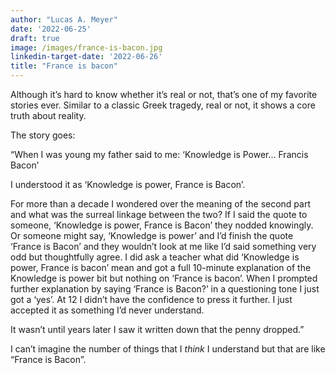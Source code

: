 ```yaml
---
author: "Lucas A. Meyer"
date: '2022-06-25'
draft: true
image: /images/france-is-bacon.jpg
linkedin-target-date: '2022-06-26'
title: "France is bacon"
---
```


Although it's hard to know whether it's real or not, that's one of my favorite stories ever. Similar to a classic Greek tragedy, real or not, it shows a core truth about reality.

The story goes:

"When I was young my father said to me: 'Knowledge is Power... Francis Bacon'

I understood it as 'Knowledge is power, France is Bacon'.

For more than a decade I wondered over the meaning of the second part and what was the surreal linkage between the two? If I said the quote to someone, 'Knowledge is power, France is Bacon' they nodded knowingly. Or someone might say, 'Knowledge is power' and I'd finish the quote 'France is Bacon' and they wouldn't look at me like I'd said something very odd but thoughtfully agree. I did ask a teacher what did 'Knowledge is power, France is bacon' mean and got a full 10-minute explanation of the Knowledge is power bit but nothing on 'France is bacon'. When I prompted further explanation by saying 'France is Bacon?' in a questioning tone I just got a 'yes'. At 12 I didn't have the confidence to press it further. I just accepted it as something I'd never understand.

It wasn't until years later I saw it written down that the penny dropped."

I can't imagine the number of things that I *think* I understand but that are like "France is Bacon".

